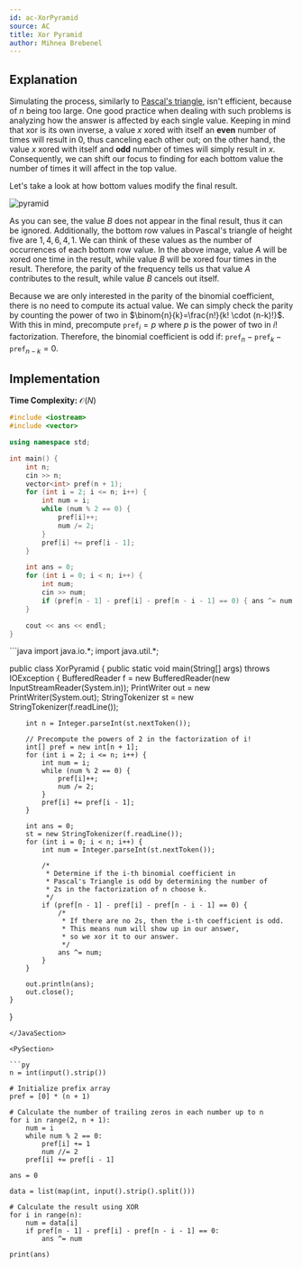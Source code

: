 ```yaml
---
id: ac-XorPyramid
source: AC
title: Xor Pyramid
author: Mihnea Brebenel
---
```


## Explanation

Simulating the process, similarly to [Pascal's triangle](https://en.wikipedia.org/wiki/Pascal%27s_triangle), isn't efficient,
because of $n$ being too large. One good practice when dealing with such problems is analyzing how the answer is affected by each single value. Keeping in mind that xor is its
own inverse, a value $x$ xored with itself an **even** number of times will result in $0$, thus canceling each other out; on the other hand, the value $x$ xored
with itself and **odd** number of times will simply result in $x$. Consequently, we can shift our focus to finding for each bottom value the number of times it will affect
in the top value.

Let's take a look at how bottom values modify the final result.

![pyramid](./ac-abc365E/xor-pyramid.png)

As you can see, the value $B$ does not appear in the final result, thus it can be ignored. Additionally, the bottom row values in
Pascal's triangle of height five are $1,4,6,4,1$. We can think of these values as the number of occurrences of each bottom row value.
In the above image, value $A$ will be xored one time in the result, while value $B$ will be xored four times in the result. Therefore,
the parity of the frequency tells us that value $A$ contributes to the result, while value $B$ cancels out itself.

Because we are only interested in the parity of the binomial coefficient, there is no need to compute its actual value. We can simply check the parity by
counting the power of two in $\binom{n}{k}=\frac{n!}{k! \cdot (n-k)!}$. With this in mind, precompute $\texttt{pref}_i=p$ where $p$ is the power of two in $i!$ factorization.
Therefore, the binomial coefficient is odd if: $\texttt{pref}_n-\texttt{pref}_k-\texttt{pref}_{n-k}=0$.

## Implementation

**Time Complexity:** $\mathcal{O}(N)$

<LanguageSection>
<CPPSection>

```cpp
#include <iostream>
#include <vector>

using namespace std;

int main() {
	int n;
	cin >> n;
	vector<int> pref(n + 1);
	for (int i = 2; i <= n; i++) {
		int num = i;
		while (num % 2 == 0) {
			pref[i]++;
			num /= 2;
		}
		pref[i] += pref[i - 1];
	}

	int ans = 0;
	for (int i = 0; i < n; i++) {
		int num;
		cin >> num;
		if (pref[n - 1] - pref[i] - pref[n - i - 1] == 0) { ans ^= num; }
	}

	cout << ans << endl;
}
```

</CPPSection>

<JavaSection>
```java
import java.io.*;
import java.util.*;

public class XorPyramid {
	public static void main(String[] args) throws IOException {
		BufferedReader f = new BufferedReader(new InputStreamReader(System.in));
		PrintWriter out = new PrintWriter(System.out);
		StringTokenizer st = new StringTokenizer(f.readLine());

		int n = Integer.parseInt(st.nextToken());

		// Precompute the powers of 2 in the factorization of i!
		int[] pref = new int[n + 1];
		for (int i = 2; i <= n; i++) {
			int num = i;
			while (num % 2 == 0) {
				pref[i]++;
				num /= 2;
			}
			pref[i] += pref[i - 1];
		}

		int ans = 0;
		st = new StringTokenizer(f.readLine());
		for (int i = 0; i < n; i++) {
			int num = Integer.parseInt(st.nextToken());

			/*
			 * Determine if the i-th binomial coefficient in
			 * Pascal's Triangle is odd by determining the number of
			 * 2s in the factorization of n choose k.
			 */
			if (pref[n - 1] - pref[i] - pref[n - i - 1] == 0) {
				/*
				 * If there are no 2s, then the i-th coefficient is odd.
				 * This means num will show up in our answer,
				 * so we xor it to our answer.
				 */
				ans ^= num;
			}
		}

		out.println(ans);
		out.close();
	}
}
```
</JavaSection>

<PySection>

```py
n = int(input().strip())

# Initialize prefix array
pref = [0] * (n + 1)

# Calculate the number of trailing zeros in each number up to n
for i in range(2, n + 1):
	num = i
	while num % 2 == 0:
		pref[i] += 1
		num //= 2
	pref[i] += pref[i - 1]

ans = 0

data = list(map(int, input().strip().split()))

# Calculate the result using XOR
for i in range(n):
	num = data[i]
	if pref[n - 1] - pref[i] - pref[n - i - 1] == 0:
		ans ^= num

print(ans)
```

</PySection>

</LanguageSection>
